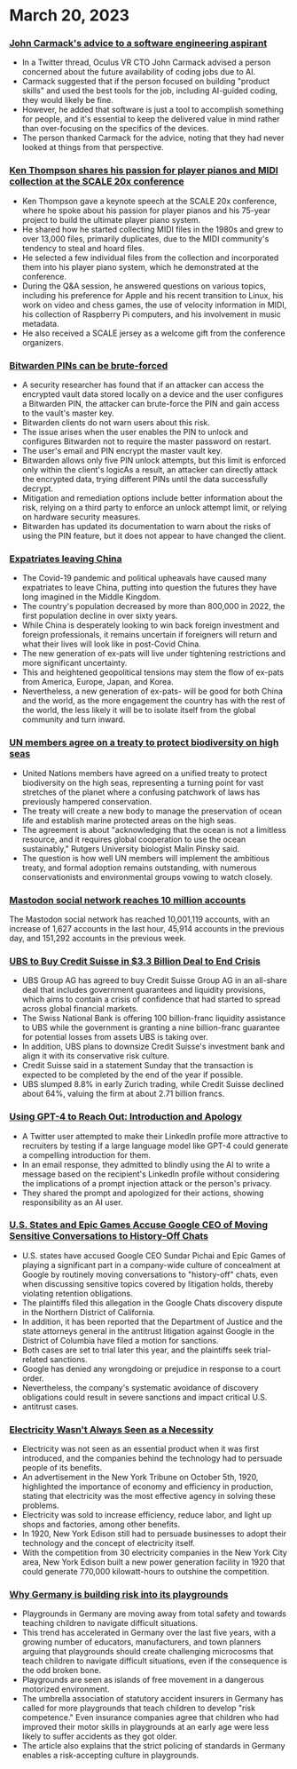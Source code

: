 # March 20, 2023


<Steps>

### [John Carmack's advice to a software engineering aspirant](https://twitter.com/ID_AA_Carmack/status/1637087219591659520?ref=hackernewsgpt.com)

- In a Twitter thread, Oculus VR CTO John Carmack advised a person concerned about the future availability of coding jobs due to AI.
- Carmack suggested that if the person focused on building "product skills" and used the best tools for the job, including AI-guided coding, they would likely be fine.
- However, he added that software is just a tool to accomplish something for people, and it's essential to keep the delivered value in mind rather than over-focusing on the specifics of the devices.
- The person thanked Carmack for the advice, noting that they had never looked at things from that perspective.

### [Ken Thompson shares his passion for player pianos and MIDI collection at the SCALE 20x conference](https://www.youtube.com/watch?v=kaandEt_pKw&ref=hackernewsgpt.com)

- Ken Thompson gave a keynote speech at the SCALE 20x conference, where he spoke about his passion for player pianos and his 75-year project to build the ultimate player piano system.
- He shared how he started collecting MIDI files in the 1980s and grew to over 13,000 files, primarily duplicates, due to the MIDI community's tendency to steal and hoard files.
- He selected a few individual files from the collection and incorporated them into his player piano system, which he demonstrated at the conference.
- During the Q&A session, he answered questions on various topics, including his preference for Apple and his recent transition to Linux, his work on video and chess games, the use of velocity information in MIDI, his collection of Raspberry Pi computers, and his involvement in music metadata.
- He also received a SCALE jersey as a welcome gift from the conference organizers.

### [Bitwarden PINs can be brute-forced](https://ambiso.github.io/bitwarden-pin/?ref=hackernewsgpt.com)

- A security researcher has found that if an attacker can access the encrypted vault data stored locally on a device and the user configures a Bitwarden PIN, the attacker can brute-force the PIN and gain access to the vault's master key.
- Bitwarden clients do not warn users about this risk.
- The issue arises when the user enables the PIN to unlock and configures Bitwarden not to require the master password on restart.
- The user's email and PIN encrypt the master vault key.
- Bitwarden allows only five PIN unlock attempts, but this limit is enforced only within the client's logicAs a result, an attacker can directly attack the encrypted data, trying different PINs until the data successfully decrypt.
- Mitigation and remediation options include better information about the risk, relying on a third party to enforce an unlock attempt limit, or relying on hardware security measures.
- Bitwarden has updated its documentation to warn about the risks of using the PIN feature, but it does not appear to have changed the client.

### [Expatriates leaving China](https://www.persuasion.community/p/leaving-china?ref=hackernewsgpt.com)

- The Covid-19 pandemic and political upheavals have caused many expatriates to leave China, putting into question the futures they have long imagined in the Middle Kingdom.
- The country's population decreased by more than 800,000 in 2022, the first population decline in over sixty years.
- While China is desperately looking to win back foreign investment and foreign professionals, it remains uncertain if foreigners will return and what their lives will look like in post-Covid China.
- The new generation of ex-pats will live under tightening restrictions and more significant uncertainty.
- This and heightened geopolitical tensions may stem the flow of ex-pats from America, Europe, Japan, and Korea.
- Nevertheless, a new generation of ex-pats- will be good for both China and the world, as the more engagement the country has with the rest of the world, the less likely it will be to isolate itself from the global community and turn inward.

### [UN members agree on a treaty to protect biodiversity on high seas](https://apnews.com/article/un-oceans-biodiversity-treaty-0b024fa07e8c1947236d8b8491ebf92c?ref=hackernewsgpt.com)

- United Nations members have agreed on a unified treaty to protect biodiversity on the high seas, representing a turning point for vast stretches of the planet where a confusing patchwork of laws has previously hampered conservation.
- The treaty will create a new body to manage the preservation of ocean life and establish marine protected areas on the high seas.
- The agreement is about "acknowledging that the ocean is not a limitless resource, and it requires global cooperation to use the ocean sustainably," Rutgers University biologist Malin Pinsky said.
- The question is how well UN members will implement the ambitious treaty, and formal adoption remains outstanding, with numerous conservationists and environmental groups vowing to watch closely.

### [Mastodon social network reaches 10 million accounts](https://mastodon.social/@mastodonusercount/110051957865629817?ref=hackernewsgpt.com)

The Mastodon social network has reached 10,001,119 accounts, with an increase of 1,627 accounts in the last hour, 45,914 accounts in the previous day, and 151,292 accounts in the previous week.

### [UBS to Buy Credit Suisse in $3.3 Billion Deal to End Crisis](https://www.bloomberg.com/news/articles/2023-03-19/ubs-agrees-to-buy-credit-suisse-in-historic-deal-to-end-crisis?ref=hackernewsgpt.com)

- UBS Group AG has agreed to buy Credit Suisse Group AG in an all-share deal that includes government guarantees and liquidity provisions, which aims to contain a crisis of confidence that had started to spread across global financial markets.
- The Swiss National Bank is offering 100 billion-franc liquidity assistance to UBS while the government is granting a nine billion-franc guarantee for potential losses from assets UBS is taking over.
- In addition, UBS plans to downsize Credit Suisse's investment bank and align it with its conservative risk culture.
- Credit Suisse said in a statement Sunday that the transaction is expected to be completed by the end of the year if possible.
- UBS slumped 8.8% in early Zurich trading, while Credit Suisse declined about 64%, valuing the firm at about 2.71 billion francs.

### [Using GPT-4 to Reach Out: Introduction and Apology](https://twitter.com/brdskggs/status/1637114268876144640?ref=hackernewsgpt.com)

- A Twitter user attempted to make their LinkedIn profile more attractive to recruiters by testing if a large language model like GPT-4 could generate a compelling introduction for them.
- In an email response, they admitted to blindly using the AI to write a message based on the recipient's LinkedIn profile without considering the implications of a prompt injection attack or the person's privacy.
- They shared the prompt and apologized for their actions, showing responsibility as an AI user.

### [U.S. States and Epic Games Accuse Google CEO of Moving Sensitive Conversations to History-Off Chats](http://www.fosspatents.com/2023/03/us-states-epic-games-others-accuse.html?ref=hackernewsgpt.com)
- U.S. states have accused Google CEO Sundar Pichai and Epic Games of playing a significant part in a company-wide culture of concealment at Google by routinely moving conversations to "history-off" chats, even when discussing sensitive topics covered by litigation holds, thereby violating retention obligations.
- The plaintiffs filed this allegation in the Google Chats discovery dispute in the Northern District of California.
- In addition, it has been reported that the Department of Justice and the state attorneys general in the antitrust litigation against Google in the District of Columbia have filed a motion for sanctions.
- Both cases are set to trial later this year, and the plaintiffs seek trial-related sanctions.
- Google has denied any wrongdoing or prejudice in response to a court order.
- Nevertheless, the company's systematic avoidance of discovery obligations could result in severe sanctions and impact critical U.S.
- antitrust cases.

### [Electricity Wasn't Always Seen as a Necessity](https://www.smithsonianmag.com/smart-news/people-had-to-be-convinced-of-the-usefulness-of-electricity-21221094/?ref=hackernewsgpt.com)

- Electricity was not seen as an essential product when it was first introduced, and the companies behind the technology had to persuade people of its benefits.
- An advertisement in the New York Tribune on October 5th, 1920, highlighted the importance of economy and efficiency in production, stating that electricity was the most effective agency in solving these problems.
- Electricity was sold to increase efficiency, reduce labor, and light up shops and factories, among other benefits.
- In 1920, New York Edison still had to persuade businesses to adopt their technology and the concept of electricity itself.
- With the competition from 30 electricity companies in the New York City area, New York Edison built a new power generation facility in 1920 that could generate 770,000 kilowatt-hours to outshine the competition.

### [Why Germany is building risk into its playgrounds](https://www.theguardian.com/world/2021/oct/24/why-germany-is-building-risk-into-its-playgrounds?ref=hackernewsgpt.com)

- Playgrounds in Germany are moving away from total safety and towards teaching children to navigate difficult situations.
- This trend has accelerated in Germany over the last five years, with a growing number of educators, manufacturers, and town planners arguing that playgrounds should create challenging microcosms that teach children to navigate difficult situations, even if the consequence is the odd broken bone.
- Playgrounds are seen as islands of free movement in a dangerous motorized environment.
- The umbrella association of statutory accident insurers in Germany has called for more playgrounds that teach children to develop "risk competence." Even insurance companies agree that children who had improved their motor skills in playgrounds at an early age were less likely to suffer accidents as they got older.
- The article also explains that the strict policing of standards in Germany enables a risk-accepting culture in playgrounds.

</Steps>
